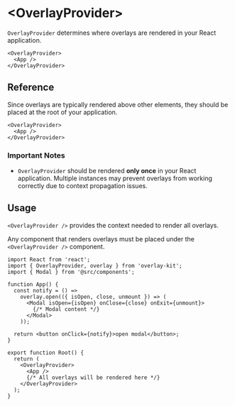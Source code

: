 # \<OverlayProvider\>

`OverlayProvider` determines where overlays are rendered in your React application.

```tsx
<OverlayProvider>
  <App />
</OverlayProvider>
```

## Reference

Since overlays are typically rendered above other elements, they should be placed at the root of your application.

```tsx
<OverlayProvider>
  <App />
</OverlayProvider>
```

### Important Notes

- `OverlayProvider` should be rendered **only once** in your React application. Multiple instances may prevent overlays from working correctly due to context propagation issues.

## Usage

`<OverlayProvider />` provides the context needed to render all overlays.

Any component that renders overlays must be placed under the `<OverlayProvider />` component.

```tsx {18-21}
import React from 'react';
import { OverlayProvider, overlay } from 'overlay-kit';
import { Modal } from '@src/components';

function App() {
  const notify = () =>
    overlay.open(({ isOpen, close, unmount }) => (
      <Modal isOpen={isOpen} onClose={close} onExit={unmount}>
        {/* Modal content */}
      </Modal>
    ));

  return <button onClick={notify}>open modal</button>;
}

export function Root() {
  return (
    <OverlayProvider>
      <App />
      {/* All overlays will be rendered here */}
    </OverlayProvider>
  );
}
```
